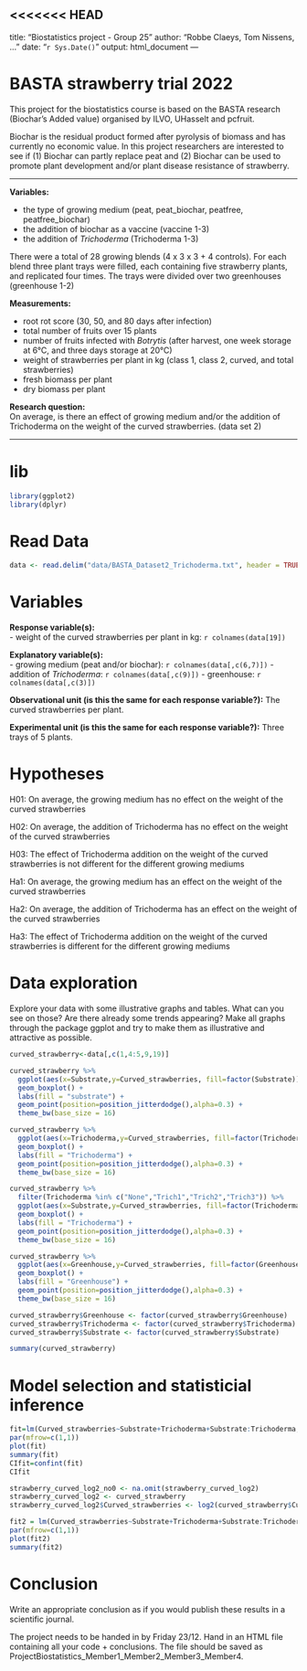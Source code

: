 <<<<<<< HEAD
---
title: "Biostatistics project - Group 25"
author: "Robbe Claeys, Tom Nissens, ..."
date: "`r Sys.Date()`"
output: html_document
---

# BASTA strawberry trial 2022
This project for the biostatistics course is based on the BASTA research (Biochar’s Added value) organised by ILVO, UHasselt and pcfruit.

Biochar is the residual product formed after pyrolysis of biomass and has currently no economic value. In this project researchers are interested to see if (1) Biochar can partly replace peat and (2) Biochar can be used to promote plant development and/or plant disease resistance of strawberry.

---

**Variables:**

- the type of growing medium (peat, peat_biochar, peatfree, peatfree_biochar)
- the addition of biochar as a vaccine (vaccine 1-3)
- the addition of *Trichoderma* (Trichoderma 1-3)

There were a total of 28 growing blends (4 x 3 x 3 + 4 controls). For each blend three plant trays were filled, each containing five strawberry plants, and replicated four times. The trays were divided over two greenhouses (greenhouse 1-2)

**Measurements:**

- root rot score (30, 50, and 80 days after infection)
- total number of fruits over 15 plants
- number of fruits infected with *Botrytis* (after harvest, one week storage at 6°C, and three days storage at 20°C)
- weight of strawberries per plant in kg (class 1, class 2, curved, and total strawberries)
- fresh biomass per plant
- dry biomass per plant

**Research question:**  
On average, is there an effect of growing medium and/or the addition of Trichoderma on the weight of the curved strawberries. (data set 2)

---
# lib

```r
library(ggplot2)
library(dplyr)

```


# Read Data

```r
data <- read.delim("data/BASTA_Dataset2_Trichoderma.txt", header = TRUE, stringsAsFactors = FALSE, quote = "", sep = "\t")
```


# Variables

**Response variable(s):**  
- weight of the curved strawberries per plant in kg: `r colnames(data[19])`

**Explanatory variable(s):**  
- growing medium (peat and/or biochar): `r colnames(data[,c(6,7)])`
- addition of *Trichoderma*: `r colnames(data[,c(9)])`
- greenhouse: `r colnames(data[,c(3)])`

**Observational unit (is this the same for each response variable?):** The curved strawberries per plant.

**Experimental unit (is this the same for each response variable?):** Three trays of 5 plants.

# Hypotheses

H01: On average, the growing medium has no effect on the weight of the curved strawberries

H02: On average, the addition of Trichoderma has no effect on the weight of the curved strawberries

H03: The effect of Trichoderma addition on the weight of the curved strawberries is not different for the different growing mediums 

Ha1: On average, the growing medium has an effect on the weight of the curved strawberries

Ha2: On average, the addition of Trichoderma has an effect on the weight of the curved strawberries

Ha3: The effect of Trichoderma addition on the weight of the curved strawberries is different for the different growing mediums

# Data exploration
Explore your data with some illustrative graphs and tables. What can you see on those? Are there already some trends appearing? Make all graphs through the package ggplot and try to make them as illustrative and attractive as possible.

```r

curved_strawberry<-data[,c(1,4:5,9,19)]

curved_strawberry %>% 
  ggplot(aes(x=Substrate,y=Curved_strawberries, fill=factor(Substrate))) +
  geom_boxplot() + 
  labs(fill = "substrate") + 
  geom_point(position=position_jitterdodge(),alpha=0.3) +
  theme_bw(base_size = 16)

curved_strawberry %>% 
  ggplot(aes(x=Trichoderma,y=Curved_strawberries, fill=factor(Trichoderma))) +
  geom_boxplot() + 
  labs(fill = "Trichoderma") + 
  geom_point(position=position_jitterdodge(),alpha=0.3) +
  theme_bw(base_size = 16)

curved_strawberry %>% 
  filter(Trichoderma %in% c("None","Trich1","Trich2","Trich3")) %>%
  ggplot(aes(x=Substrate,y=Curved_strawberries, fill=factor(Trichoderma))) +
  geom_boxplot() + 
  labs(fill = "Trichoderma") + 
  geom_point(position=position_jitterdodge(),alpha=0.3) +
  theme_bw(base_size = 16)

curved_strawberry %>% 
  ggplot(aes(x=Greenhouse,y=Curved_strawberries, fill=factor(Greenhouse))) +
  geom_boxplot() + 
  labs(fill = "Greenhouse") + 
  geom_point(position=position_jitterdodge(),alpha=0.3) +
  theme_bw(base_size = 16)

curved_strawberry$Greenhouse <- factor(curved_strawberry$Greenhouse)
curved_strawberry$Trichoderma <- factor(curved_strawberry$Trichoderma)
curved_strawberry$Substrate <- factor(curved_strawberry$Substrate)

summary(curved_strawberry)
```



# Model selection and statisticial inference
```r
fit=lm(Curved_strawberries~Substrate+Trichoderma+Substrate:Trichoderma,data=curved_strawberry)
par(mfrow=c(1,1))
plot(fit)
summary(fit)
CIfit=confint(fit)
CIfit
```

```r
strawberry_curved_log2_no0 <- na.omit(strawberry_curved_log2)
strawberry_curved_log2 <- curved_strawberry
strawberry_curved_log2$Curved_strawberries <- log2(curved_strawberry$Curved_strawberries)

fit2 = lm(Curved_strawberries~Substrate+Trichoderma+Substrate:Trichoderma,data=strawberry_curved_log2_no0)
par(mfrow=c(1,1))
plot(fit2)
summary(fit2)

```
# Conclusion
Write an appropriate conclusion as if you would publish these results in a scientific journal.

The project needs to be handed in by Friday 23/12. Hand in an HTML file containing all your code + conclusions. The file should be saved as ProjectBiostatistics_Member1_Member2_Member3_Member4.

